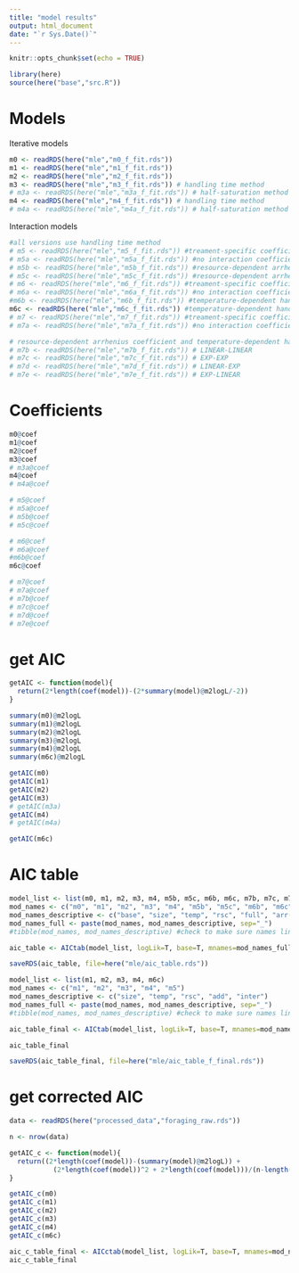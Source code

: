 ```yaml
---
title: "model results"
output: html_document
date: "`r Sys.Date()`"
---
```


```r
knitr::opts_chunk$set(echo = TRUE)
```

```r
library(here)
source(here("base","src.R"))
```


# Models

Iterative models
```r
m0 <- readRDS(here("mle","m0_f_fit.rds"))
m1 <- readRDS(here("mle","m1_f_fit.rds"))
m2 <- readRDS(here("mle","m2_f_fit.rds"))
m3 <- readRDS(here("mle","m3_f_fit.rds")) # handling time method
# m3a <- readRDS(here("mle","m3a_f_fit.rds")) # half-saturation method
m4 <- readRDS(here("mle","m4_f_fit.rds")) # handling time method
# m4a <- readRDS(here("mle","m4a_f_fit.rds")) # half-saturation method
```

Interaction models
```r
#all versions use handling time method
# m5 <- readRDS(here("mle","m5_f_fit.rds")) #treament-specific coefficients method
# m5a <- readRDS(here("mle","m5a_f_fit.rds")) #no interaction coefficient method
# m5b <- readRDS(here("mle","m5b_f_fit.rds")) #resource-dependent arrhenius coefficient - LINEAR
# m5c <- readRDS(here("mle","m5c_f_fit.rds")) #resource-dependent arrhenius coefficient - EXP
# m6 <- readRDS(here("mle","m6_f_fit.rds")) #treament-specific coefficients method
# m6a <- readRDS(here("mle","m6a_f_fit.rds")) #no interaction coefficient method
#m6b <- readRDS(here("mle","m6b_f_fit.rds")) #temperature-dependent handling time - LINEAR
m6c <- readRDS(here("mle","m6c_f_fit.rds")) #temperature-dependent handling time - EXP
# m7 <- readRDS(here("mle","m7_f_fit.rds")) #treament-specific coefficients method
# m7a <- readRDS(here("mle","m7a_f_fit.rds")) #no interaction coefficient method

# resource-dependent arrhenius coefficient and temperature-dependent handling time, respectively
# m7b <- readRDS(here("mle","m7b_f_fit.rds")) # LINEAR-LINEAR
# m7c <- readRDS(here("mle","m7c_f_fit.rds")) # EXP-EXP
# m7d <- readRDS(here("mle","m7d_f_fit.rds")) # LINEAR-EXP
# m7e <- readRDS(here("mle","m7e_f_fit.rds")) # EXP-LINEAR
```

# Coefficients

```r
m0@coef
m1@coef
m2@coef
m3@coef
# m3a@coef
m4@coef
# m4a@coef
```


```r
# m5@coef
# m5a@coef
# m5b@coef
# m5c@coef
```


```r
# m6@coef
# m6a@coef
#m6b@coef
m6c@coef
```


```r
# m7@coef
# m7a@coef
# m7b@coef
# m7c@coef
# m7d@coef
# m7e@coef
```



# get AIC

```r
getAIC <- function(model){
  return(2*length(coef(model))-(2*summary(model)@m2logL/-2))
}
```

```r
summary(m0)@m2logL
summary(m1)@m2logL
summary(m2)@m2logL
summary(m3)@m2logL
summary(m4)@m2logL
summary(m6c)@m2logL
```



```r
getAIC(m0)
getAIC(m1)
getAIC(m2)
getAIC(m3)
# getAIC(m3a)
getAIC(m4)
# getAIC(m4a)

getAIC(m6c)
```


# AIC table

```r
model_list <- list(m0, m1, m2, m3, m4, m5b, m5c, m6b, m6c, m7b, m7c, m7d, m7e)
mod_names <- c("m0", "m1", "m2", "m3", "m4", "m5b", "m5c", "m6b", "m6c", "m7b", "m7c", "m7d", "m7e")
mod_names_descriptive <- c("base", "size", "temp", "rsc", "full", "arr(R)~LIN", "arr(R)~EXP", "h(T)~LIN", "h(T)~EXP", "LIN-LIN", "EXP_EXP", "LIN_EXP", "EXP_LIN")
mod_names_full <- paste(mod_names, mod_names_descriptive, sep="_")
#tibble(mod_names, mod_names_descriptive) #check to make sure names line up

aic_table <- AICtab(model_list, logLik=T, base=T, mnames=mod_names_full, weights=T)

saveRDS(aic_table, file=here("mle/aic_table.rds"))
```


```r
model_list <- list(m1, m2, m3, m4, m6c)
mod_names <- c("m1", "m2", "m3", "m4", "m5")
mod_names_descriptive <- c("size", "temp", "rsc", "add", "inter")
mod_names_full <- paste(mod_names, mod_names_descriptive, sep="_")
#tibble(mod_names, mod_names_descriptive) #check to make sure names line up

aic_table_final <- AICtab(model_list, logLik=T, base=T, mnames=mod_names_full, weights=T)

aic_table_final

saveRDS(aic_table_final, file=here("mle/aic_table_f_final.rds"))
```


# get corrected AIC

```r
data <- readRDS(here("processed_data","foraging_raw.rds"))
```



```r
n <- nrow(data)

getAIC_c <- function(model){
  return((2*length(coef(model))-(summary(model)@m2logL)) + 
           (2*length(coef(model))^2 + 2*length(coef(model)))/(n-length(coef(model))-1))
}
```

```r
getAIC_c(m0)
getAIC_c(m1)
getAIC_c(m2)
getAIC_c(m3)
getAIC_c(m4)
getAIC_c(m6c)
```

```r
aic_c_table_final <- AICctab(model_list, logLik=T, base=T, mnames=mod_names_full, weights=T, nobs=n)
aic_c_table_final
```






